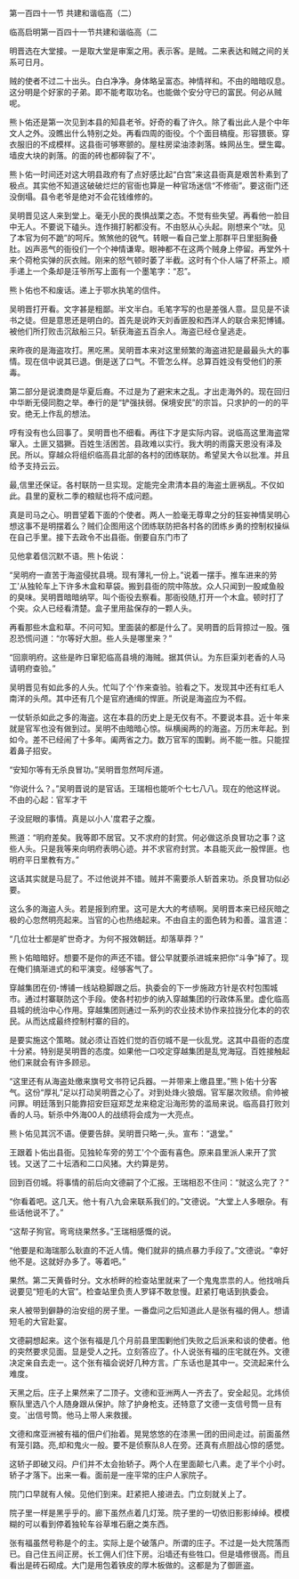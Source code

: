 

第一百四十一节 共建和谐临高（二）

临高启明第一百四十一节共建和谐临高（二

明晋选在大堂接。一是取大堂是审案之用。表示客。是贼。二来表达和贼之间的关系可日月。

贼的使者不过二十出头。白白净净。身体略呈富态。神情祥和。不由的暗暗叹息。这分明是个好家的子弟。即不能考取功名。也能做个安分守已的富民。何必从贼呢。

熊卜佑还是第一次见到本县的知县老爷。好奇的看了许久。除了看出此人是个中年文人之外。没瞧出什么特别之处。再看四周的衙役。个个面目槁瘦。形容猥亵。穿衣服旧的不成模样。这县衙可够寒颤的。屋柱房梁油漆剥落。蛛网丛生。壁生霉。墙皮大块的剥落。的面的砖也都碎裂了不'。

熊卜佑一时间还对这大明县政府有了点好感比起“白宫”来这县衙真是艰苦朴素到了极点。其实他不知道这破破烂烂的官衙也算是一种官场迷信“不修衙”。要这衙门还没倒塌。县令老爷是绝对不会花钱维修的。

吴明晋见这人来到堂上。毫无小民的畏惧战栗之态。不觉有些失望。再看他一脸目中无人。不要说下磕头。连作揖打躬都没有。不由怒从心头起。刚想来个“呔。见了本官为何不跪”的呵斥。煞煞他的锐气。转眼一看自己堂上那群平日里挺胸叠肚。凶声恶气的衙役们一个个神情谦卑。眼神都不在这两个贼身上停留。再堂外十来个荷枪实弹的灰衣贼。刚来的怒气顿时萎了半截。这时有个仆人端了杯茶上。顺手递上一个条却是汪爷所写上面有一个墨笔字：“忍”。

熊卜佑也不和废话。递上于鄂水执笔的信件。

吴明晋打开看。文字甚是粗鄙。半文半白。毛笔字写的也是差强人意。显见是不读书之徒。但是意思还是明白的。首先是说昨天刘香匪股和西洋人的联合来犯博铺。被他们所打败击沉敌船三只。斩获海盗五百余人。海盗已经仓皇逃走。

来昨夜的是海盗攻打。黑吃黑。吴明晋本来对这里频繁的海盗进犯是最最头大的事情。现在信中说其已退。倒是送了口气。不管怎么样。总算百姓没有受他们的荼毒。

第二部分是说澳商是华夏后裔。不过是为了避宋末之乱。才出走海外的。现在回归中华断无侵同胞之举。奉行的是“铲强扶弱。保境安民”的宗旨。只求护的一的的平安。绝无上作乱的想法。

哼有没有也么回事了。吴明晋也不细看。再往下才是实际内容。说临高这里海盗常窜入。土匪又猖獗。百姓生活困苦。县政难以实行。我大明的雨露天恩没有泽及民。所以。穿越众将组织临高县北部的各村的团练联防。希望吴大令以批准。并且给予支持云云。

最,信里还保证。各村联防一旦实现。定能完全肃清本县的海盗土匪祸乱。不仅如此。县里的夏秋二季的粮赋也将不成问题。

真是司马之心。明晋望着下面的个使者。两人一脸毫无尊卑之分的狂妄神情吴明心想这事不是明摆着么？贼们企图用这个团练联防把各村各的团练乡勇的控制权操纵在自己手里。接下去政令不出县衙。倒要自东门市了

见他拿着信沉默不语。熊卜佑说：

“吴明府一直苦于海盗侵扰县境。现有薄礼一份上。”说着一摆手。推车进来的劳工'从独轮车上下许多木盒和草袋。搬到县衙的院中陈放。众人只闻到一股咸鱼般的臭味。吴明晋暗暗纳罕。叫个衙役去察看。那衙役随,打开一个木盒。顿时打了个突。众人已经看清楚。盒子里用盐保存的一颗人头。

再看那些木盒和草。不问可知。里面装的都是什么了。吴明晋的后背掠过一股。强忍恐慌问道：“尔等好大胆。些人头是哪里来？”

“回禀明府。这些是昨日窜犯临高县境的海贼。据其供认。为东巨渠刘老香的人马请明府查验。”

吴明晋见有如此多的人头。忙叫了个'作来查验。验看之下。发现其中还有红毛人南洋的头颅。其中还有几个是官府通缉的悍匪。所说是海盗应为不假。

一仗斩杀如此之多的海盗。这在本县的历史上是无仅有不。不要说本县。近十年来就是官军也没有做到过。吴明不由暗暗心惊。纵横闽两的的海盗。万历末年起。到如今。差不已经闹了十多年。阖两省之力。数万官军的围剿。尚不能一胜。只能捏着鼻子招安。

“安知尔等有无杀良冒功。”吴明晋忽然呵斥道。

“你说什么？。”吴明晋说的是官话。王瑞相也能听个七七八八。现在的他这样说。不由的心起：官军才干

子没屁眼的事情。真是以小人'度君子之腹。

熊道：“明府差矣。我等即不居官。又不求府的封赏。何必做这杀良冒功之事？这些人头。只是我等来向明府表明心迹。并不求官府封赏。本县能灭此一股悍匪。也明府平日里教有方。”

这话其实就是马屁了。不过他说并不错。贼并不需要杀人斩首来功。杀良冒功似必要。

这么多的海盗人头。若是报到府里。这可是大大的考绩啊。吴明晋本来已经灰暗之极的心忽然明亮起来。当官的心也热络起来。不由自主的面色转为和善。温言道：

“几位壮士都是旷世奇才。为何不报效朝廷。却落草莽？”

熊卜佑暗暗好。想要不是你的声还不错。督公早就要杀进城来把你“斗争”掉了。现在俺们搞渐进式的和平演变。经够客气了。

穿越集团在仞-博铺一线站稳脚跟之后。执委会的下一步施政方针是农村包围城市。通过村寨联防这个手段。使各村初步的纳入穿越集团的行政体系里。虚化临高县城的统治中心作用。穿越集团则通过一系列的农业技术协作来拉拢分化本的的农民。从而达成最终控制村寨的目的。

是要实施这个策略。就必须让百姓们觉的百仞城不是一伙乱党。这其中县衙的态度十分紧。特别是吴明晋的态度。如果他一口咬定穿越集团是乱党海寇。百姓接触起他们来就会有许多顾忌。

“这里还有从海盗处缴来旗号文书符记兵器。一并带来上缴县里。”熊卜佑十分客气。这份“厚礼”足以打动吴明晋之心了。对到处烽火狼烟。官军屡次败绩。俞帅被问罪。明廷落到只能靠招安巨寇郑芝龙来稳定沿海形势的滥局来说。临高县打败刘香的人马。斩杀中外海00人的战绩将会成为一大亮点。

熊卜佑见其沉不语。便要告辞。吴明晋只略一,头。宣布：“退堂。”

王跟着卜佑出县衙。见独轮车旁的劳工'个个面有喜色。原来县里派人来开了赏钱。又送了二十坛酒和二口风猪。大约算是劳。

回到百仞城。将事情的前后向文德嗣了个汇报。王瑞相忍不住问：“就这么完了？”

“你看着吧。这几天。他十有八九会来联系我们的。”文德说。“大堂上人多眼杂。有些话他说不了。”

“这帮子狗官。弯弯绕果然多。”王瑞相感慨的说。

“他要是和海瑞那么耿直的不近人情。俺们就非的搞点暴力手段了。”文德说。“幸好他不是。这就好办多了。等着吧。”

果然。第二天黄昏时分。文水桥畔的检查站里就来了一个鬼鬼祟祟的人。他找哨兵说要见“短毛的大官”。检查站里负责人罗铎不敢怠慢。赶紧打电话到执委会。

来人被带到僻静的治安组的房子里。一番盘问之后知道此人是张有福的佣人。想请短毛的大官赴宴。

文德嗣想起来。这个张有福是几个月前县里围剿他们失败之后派来和谈的使者。他的突然要求见面。显是受人之托。立刻答应了。仆人说张有福的庄宅就在外。文德决定亲自去走一。这个张有福会说好几种方言。广东话也是其中一。交流起来什么难度。

天黑之后。庄子上果然来了二顶子。文德和亚洲两人一齐去了。安全起见。北炜侦察队里选八个人随身跟从保护。除了护身枪支。还特意了文德一支信号筒一旦有变。`出信号筒。他马上带人来救援。

文德和席亚洲被有福的佃户们抬着。晃晃悠悠的在漆黑一团的田间走过。前面虽然有笼引路。亮,却和鬼火一般。要不是侦察队8人在旁。还真有点胆战心惊的感觉。

这轿子即破又闷。户们并不太会抬轿子。两个人在里面颠七八素。走了半个小时。轿子才落下。出来一看。面前是一座平常的庄户人家院子。

院门口早就有人候。见他们到来。赶紧把人接进去。门立刻就关上了。

院子里一样是黑乎乎的。廊下虽然点着几灯笼。院子里的一切依旧影影绰绰。模模糊的可以看到停着独轮车谷草堆石磨之类东西。

张有福虽然号称是个的主。实际上是个破落户。所谓的庄子。不过是一处大院落而已。自己住五间正房。长工佣人们住下房。沿墙还有些牲口。但是墙修很高。而且看出是砖石砌成。大门是用包着铁皮的厚木板做的。这都是为了御匪盗。

